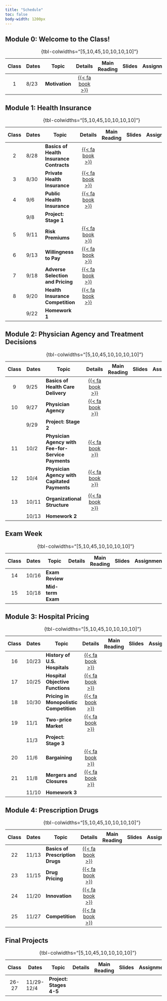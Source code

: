 ```yaml
---
title: "Schedule"
toc: false
body-width: 1200px
---
```


## Module 0: Welcome to the Class!

| Class | Dates      | Topic                                       | Details | Main Reading | Slides | Assignment  |
|:-----:|------------|---------------------------------------------|:-------:|:------------:|:------:|:-----------:|
|  1    | 8/23       | **Motivation**                              | [{{< fa book >}}](/schedule/class-01.html)    |
: {tbl-colwidths="\[5,10,45,10,10,10,10\]"}


## Module 1: Health Insurance

| Class | Dates      | Topic                                       | Details | Main Reading | Slides | Assignment |
|:-----:|------------|---------------------------------------------|:-------:|:------------:|:------:|:----------:|
|  2    | 8/28       | **Basics of Health Insurance Contracts**    | [{{< fa book >}}](/schedule/class-02.html)   |
|  3    | 8/30       | **Private Health Insurance**                | [{{< fa book >}}](/schedule/class-03.html)   |
|  4    | 9/6        | **Public Health Insurance**                 | [{{< fa book >}}](/schedule/class-04.html)   |
|       | 9/8        | **Project: Stage 1**                        |    |
|  5    | 9/11       | **Risk Premiums**                           | [{{< fa book >}}](/schedule/class-05.html) |
|  6    | 9/13       | **Willingness to Pay**                      | [{{< fa book >}}](/schedule/class-06.html) |
|  7    | 9/18       | **Adverse Selection and Pricing**           | [{{< fa book >}}](/schedule/class-07.html) |
|  8    | 9/20       | **Health Insurance Competition**            | [{{< fa book >}}](/schedule/class-08.html) |
|       | 9/22       | **Homework 1**                              |    |
: {tbl-colwidths="\[5,10,45,10,10,10,10\]"}


## Module 2: Physician Agency and Treatment Decisions

| Class | Dates       | Topic                                       | Details | Main Reading | Slides | Assignment |
|:-----:|-------------|---------------------------------------------|:-------:|:------------:|:------:|:----------:|
|  9    | 9/25        | **Basics of Health Care Delivery**          | [{{< fa book >}}](/schedule/class-09.html)   |
|  10   | 9/27        | **Physician Agency**                        | [{{< fa book >}}](/schedule/class-10.html) |
|       | 9/29        | **Project: Stage 2**                        |    |
|  11   | 10/2        | **Physician Agency with Fee-for-Service Payments**  | [{{< fa book >}}](/schedule/class-11.html) |
|  12   | 10/4        | **Physician Agency with Capitated Payments** | [{{< fa book >}}](/schedule/class-12.html) |
|  13   | 10/11       | **Organizational Structure**                 | [{{< fa book >}}](/schedule/class-13.html) |
|       | 10/13       | **Homework 2**                               |    |
: {tbl-colwidths="\[5,10,45,10,10,10,10\]"}


## Exam Week

| Class | Dates       | Topic                                       | Details | Main Reading | Slides | Assignment |
|:-----:|-------------|---------------------------------------------|:-------:|:------------:|:------:|:----------:|
|  14   | 10/16       | **Exam Review**                             |   |
|  15   | 10/18       | **Mid-term Exam**                           |   |
: {tbl-colwidths="\[5,10,45,10,10,10,10\]"}


## Module 3: Hospital Pricing

| Class | Dates       | Topic                                       | Details | Main Reading | Slides | Assignment |
|:-----:|-------------|---------------------------------------------|:-------:|:------------:|:------:|:----------:|
| 16    | 10/23       | **History of U.S. Hospitals**               | [{{< fa book >}}](/schedule/class-16.html) |
| 17    | 10/25       | **Hospital Objective Functions**            | [{{< fa book >}}](/schedule/class-17.html) |
| 18    | 10/30       | **Pricing in Monopolistic Competition**     | [{{< fa book >}}](/schedule/class-18.html) |
| 19    | 11/1        | **Two-price Market**                        | [{{< fa book >}}](/schedule/class-19.html) |
|       | 11/3        | **Project: Stage 3**                        |    |
| 20    | 11/6        | **Bargaining**                              | [{{< fa book >}}](/schedule/class-20.html) |
| 21    | 11/8        | **Mergers and Closures**                    | [{{< fa book >}}](/schedule/class-21.html) |
|       | 11/10       | **Homework 3**                              |    |
: {tbl-colwidths="\[5,10,45,10,10,10,10\]"}


## Module 4: Prescription Drugs

| Class| Dates          | Topic                | Details | Main Reading | Slides | Assignment |
|:---------:|-----------|-----------|:---------:|:---------:|:---------:|:---------:|
|  22    | 11/13  | **Basics of Prescription Drugs**        | [{{< fa book >}}](/schedule/class-22.html) |
|  23    | 11/15  | **Drug Pricing**                        | [{{< fa book >}}](/schedule/class-23.html) |
|  24    | 11/20  | **Innovation**                          | [{{< fa book >}}](/schedule/class-24.html) |
|  25    | 11/27  | **Competition**                         | [{{< fa book >}}](/schedule/class-25.html) |
: {tbl-colwidths="\[5,10,45,10,10,10,10\]"}


## Final Projects

| Class| Dates          | Topic                | Details | Main Reading | Slides | Assignment |
|:---------:|-----------|-----------|:---------:|:---------:|:---------:|:---------:|
|  26-27 | 11/29-12/4   | **Project: Stages 4-5**     |   |
: {tbl-colwidths="\[5,10,45,10,10,10,10\]"}




